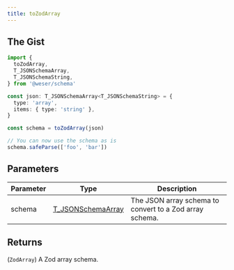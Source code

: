 ```yaml
---
title: toZodArray
---
```


## The Gist

```ts
import {
  toZodArray,
  T_JSONSchemaArray,
  T_JSONSchemaString,
} from '@weser/schema'

const json: T_JSONSchemaArray<T_JSONSchemaString> = {
  type: 'array',
  items: { type: 'string' },
}

const schema = toZodArray(json)

// You can now use the schema as is
schema.safeParse(['foo', 'bar'])
```

## Parameters

| Parameter | Type                                                     | Description                                             |
| --------- | -------------------------------------------------------- | ------------------------------------------------------- |
| schema    | [T_JSONSchemaArray](/schema/api/types/T_JSONSchemaArray) | The JSON array schema to convert to a Zod array schema. |

## Returns

(`ZodArray`) A Zod array schema.

